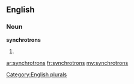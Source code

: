==English==

===Noun===
'''synchrotrons'''

# {{plural of|[[synchrotron]]}}

[[Category:English plurals]]

[[ar:synchrotrons]]
[[fr:synchrotrons]]
[[my:synchrotrons]]
